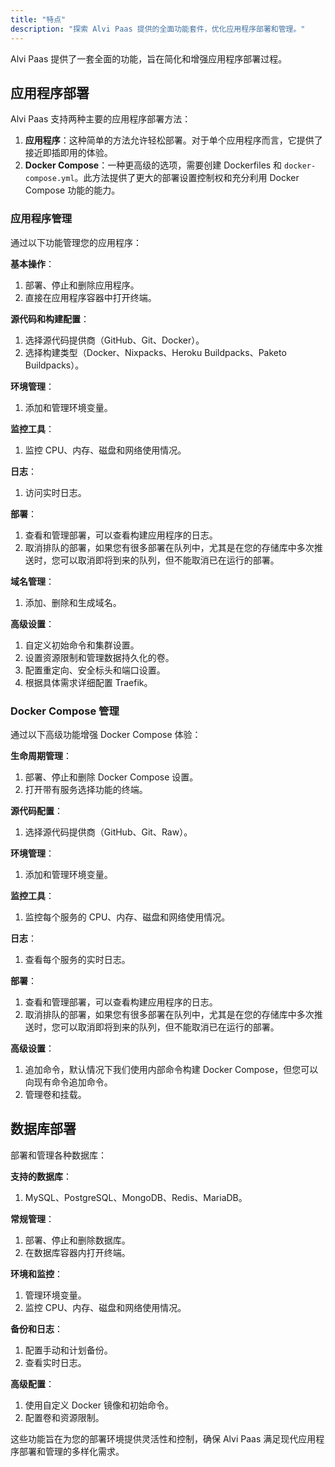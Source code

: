 ```yaml
---
title: "特点"
description: "探索 Alvi Paas 提供的全面功能套件，优化应用程序部署和管理。"
---
```


Alvi Paas 提供了一套全面的功能，旨在简化和增强应用程序部署过程。

## 应用程序部署

Alvi Paas 支持两种主要的应用程序部署方法：

1. **应用程序**：这种简单的方法允许轻松部署。对于单个应用程序而言，它提供了接近即插即用的体验。
2. **Docker Compose**：一种更高级的选项，需要创建 Dockerfiles 和 `docker-compose.yml`。此方法提供了更大的部署设置控制权和充分利用 Docker Compose 功能的能力。

### 应用程序管理

通过以下功能管理您的应用程序：

**基本操作**：

1. 部署、停止和删除应用程序。
2. 直接在应用程序容器中打开终端。

**源代码和构建配置**：

1. 选择源代码提供商（GitHub、Git、Docker）。
2. 选择构建类型（Docker、Nixpacks、Heroku Buildpacks、Paketo Buildpacks）。

**环境管理**：

1. 添加和管理环境变量。

**监控工具**：

1. 监控 CPU、内存、磁盘和网络使用情况。

**日志**：

1. 访问实时日志。

**部署**：

1. 查看和管理部署，可以查看构建应用程序的日志。
2. 取消排队的部署，如果您有很多部署在队列中，尤其是在您的存储库中多次推送时，您可以取消即将到来的队列，但不能取消已在运行的部署。

**域名管理**：

1. 添加、删除和生成域名。

**高级设置**：

1. 自定义初始命令和集群设置。
2. 设置资源限制和管理数据持久化的卷。
3. 配置重定向、安全标头和端口设置。
4. 根据具体需求详细配置 Traefik。

### Docker Compose 管理

通过以下高级功能增强 Docker Compose 体验：

**生命周期管理**：

1. 部署、停止和删除 Docker Compose 设置。
2. 打开带有服务选择功能的终端。

**源代码配置**：

1. 选择源代码提供商（GitHub、Git、Raw）。

**环境管理**：

1. 添加和管理环境变量。

**监控工具**：

1. 监控每个服务的 CPU、内存、磁盘和网络使用情况。

**日志**：

1. 查看每个服务的实时日志。

**部署**：

1. 查看和管理部署，可以查看构建应用程序的日志。
2. 取消排队的部署，如果您有很多部署在队列中，尤其是在您的存储库中多次推送时，您可以取消即将到来的队列，但不能取消已在运行的部署。

**高级设置**：

1. 追加命令，默认情况下我们使用内部命令构建 Docker Compose，但您可以向现有命令追加命令。
2. 管理卷和挂载。

## 数据库部署

部署和管理各种数据库：

**支持的数据库**：

1. MySQL、PostgreSQL、MongoDB、Redis、MariaDB。

**常规管理**：

1. 部署、停止和删除数据库。
2. 在数据库容器内打开终端。

**环境和监控**：

1. 管理环境变量。
2. 监控 CPU、内存、磁盘和网络使用情况。

**备份和日志**：

1. 配置手动和计划备份。
2. 查看实时日志。

**高级配置**：

1. 使用自定义 Docker 镜像和初始命令。
2. 配置卷和资源限制。

这些功能旨在为您的部署环境提供灵活性和控制，确保 Alvi Paas 满足现代应用程序部署和管理的多样化需求。
